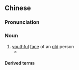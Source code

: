 {{also|童顔|童颜}}
==Chinese==
{{zh-forms|s=童颜}}

===Pronunciation===
{{zh-pron
|m=tóngyán
|c=tung4 ngaan4
|mn=tông-gân
|cat=n
}}

===Noun===
{{zh-noun}}

# [[youthful]] [[face]] of an [[old]] person
#* {{zh-x|遇 一 老人，碧眼 童顏，手 執 藜杖。|He came across an old man, who had a '''youthful countenance''', and was carrying a [[w:Chenopodium album|fat-hen]] walking stick.|ref=''c.'' '''1330 - 1400:''' [[w:Luo Guanzhong|Luo Guanzhong]], ''[[s:Romance of the Three Kingdoms/Chapter 1|Romance of the Three Kingdoms/Chapter 1]]''|CL}}

====Derived terms====
{{zh-der|碧眼童顏|鶴髮童顏|童顏鶴髮}}